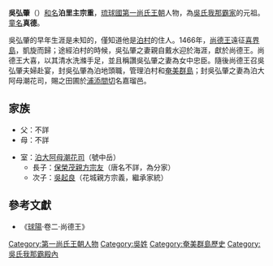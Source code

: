 '''吳弘肇'''（{{bd|？||1514年|10月13日（[[正德_(明朝)|正德]]九年九月十五）|catIdx=W}}）[[和名|和名]]'''泊里主宗重'''，[[琉球國|琉球國]][[第一尚氏王朝|第一尚氏王朝]]人物，為[[吳氏我那霸家|吳氏我那霸家]]的元祖。[[童名|童名]]'''真德'''。

吳弘肇的早年生涯是未知的，僅知道他是[[泊村_(琉球)|泊村]]的住人。1466年，[[尚德王|尚德王]]遠征[[喜界島|喜界島]]，凱旋而歸；途經泊村的時候，吳弘肇之妻親自戴水迎於海涯，獻於尚德王。尚德王大喜，以其清水洗滌手足，並且稱讚吳弘肇之妻為女中忠臣。隨後尚德王召吳弘肇夫婦赴宴，封吳弘肇為泊地頭職，管理泊村和[[奄美群島|奄美群島]]；封吳弘肇之妻為泊大阿母潮花司，賜之田圃於[[浦添|浦添]][[間切|間切]]名嘉瑠邑。
==家族==
*父：不詳
*母：不詳

*室：[[泊大阿母潮花司|泊大阿母潮花司]]（號中岳）
**長子：[[保榮茂宗友|保榮茂親方宗友]]（唐名不詳，為分家）
**次子：[[吳起良|吳起良]]（花城親方宗義，繼承家統）
==參考文獻==
*《[[球陽|球陽]]·卷二·尚德王》
[[Category:第一尚氏王朝人物|Category:第一尚氏王朝人物]]
[[Category:吳姓|Category:吳姓]]
[[Category:奄美群島歷史|Category:奄美群島歷史]]
[[Category:吳氏我那霸殿內|Category:吳氏我那霸殿內]]